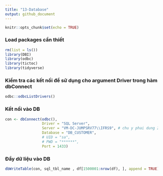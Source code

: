 ```yaml
---
title: "13-Database"
output: github_document
---
```


```r
knitr::opts_chunk$set(echo = TRUE)
```

### Load packages cần thiết

```r
rm(list = ls())
library(DBI)
library(odbc)
library(tictoc)
library(tidyverse)
```

### Kiểm tra các kết nối để sử dụng cho argument Driver trong hàm dbConnect
```r
odbc::odbcListDrivers()
```

### Kết nối vào DB
```r
con <- dbConnect(odbc(),
                 Driver = "SQL Server",
                 Server = "VM-DC-JUMPSRV77\\IFRS9", # chu y phai dung 2 dau gach ngang
                 Database = "DB_CUSTOMER",
                 # UID = "sa",
                 # PWD = "******",
                 Port = 1433)
```
### Đẩy dữ liệu vào DB
```r
dbWriteTable(con, sql_tbl_name , df[1500001:nrow(df), ], append = TRUE)
```
